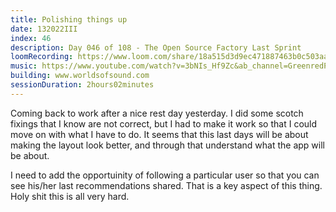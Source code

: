 ```yaml
---
title: Polishing things up
date: 132022III
index: 46
description: Day 046 of 108 - The Open Source Factory Last Sprint
loomRecording: https://www.loom.com/share/18a515d3d9ec471887463b0c503aa9c2
music: https://www.youtube.com/watch?v=3bNIs_Hf9Zc&ab_channel=GreenredProductions-RelaxingMusic
building: www.worldsofsound.com
sessionDuration: 2hours02minutes
---
```


Coming back to work after a nice rest day yesterday. I did some scotch fixings that I know are not correct, but I had to make it work so that I could move on with what I have to do. It seems that this last days will be about making the layout look better, and through that understand what the app will be about.

I need to add the opportuinity of following a particular user so that you can see his/her last recommendations shared. That is a key aspect of this thing. Holy shit this is all very hard.
